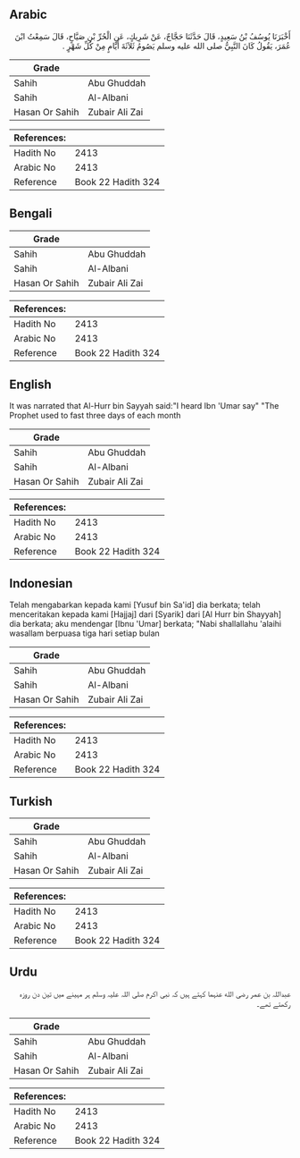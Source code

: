 ## Arabic


<div dir="rtl" lang="ar" style={{fontSize:'larger',backgroundColor:'#f8f9fa',padding:20}}>
أَخْبَرَنَا يُوسُفُ بْنُ سَعِيدٍ، قَالَ حَدَّثَنَا حَجَّاجٌ، عَنْ شَرِيكٍ، عَنِ الْحُرِّ بْنِ صَيَّاحٍ، قَالَ سَمِعْتُ ابْنَ عُمَرَ، يَقُولُ كَانَ النَّبِيُّ صلى الله عليه وسلم يَصُومُ ثَلاَثَةَ أَيَّامٍ مِنْ كُلِّ شَهْرٍ ‏.‏
</div>
<div style={{backgroundColor:'#f8f9fa',padding:20, marginBottom: 10}}><table> <thead> <tr> <th>Grade</th> <th></th> </tr> </thead> <tbody> <tr><td>Sahih</td><td>Abu Ghuddah</td></tr><tr><td>Sahih</td><td>Al-Albani</td></tr><tr><td>Hasan Or Sahih</td><td>Zubair Ali Zai</td></tr></tbody></table><table> <thead> <tr> <th>References:</th> <th></th> </tr> </thead> <tbody><tr><td>Hadith No</td><td>2413</td></tr><tr><td>Arabic No</td><td>2413</td></tr><tr><td>Reference</td><td>Book 22 Hadith 324</td></tr></tbody></table></div>

## Bengali


<div dir="ltr" lang="bn" style={{fontSize:'larger',backgroundColor:'#f8f9fa',padding:20}}>

</div>
<div style={{backgroundColor:'#f8f9fa',padding:20, marginBottom: 10}}><table> <thead> <tr> <th>Grade</th> <th></th> </tr> </thead> <tbody> <tr><td>Sahih</td><td>Abu Ghuddah</td></tr><tr><td>Sahih</td><td>Al-Albani</td></tr><tr><td>Hasan Or Sahih</td><td>Zubair Ali Zai</td></tr></tbody></table><table> <thead> <tr> <th>References:</th> <th></th> </tr> </thead> <tbody><tr><td>Hadith No</td><td>2413</td></tr><tr><td>Arabic No</td><td>2413</td></tr><tr><td>Reference</td><td>Book 22 Hadith 324</td></tr></tbody></table></div>

## English


<div dir="ltr" lang="en" style={{fontSize:'larger',backgroundColor:'#f8f9fa',padding:20}}>
It was narrated that Al-Hurr bin Sayyah said:"I heard Ibn 'Umar say" "The Prophet used to fast three days of each month
</div>
<div style={{backgroundColor:'#f8f9fa',padding:20, marginBottom: 10}}><table> <thead> <tr> <th>Grade</th> <th></th> </tr> </thead> <tbody> <tr><td>Sahih</td><td>Abu Ghuddah</td></tr><tr><td>Sahih</td><td>Al-Albani</td></tr><tr><td>Hasan Or Sahih</td><td>Zubair Ali Zai</td></tr></tbody></table><table> <thead> <tr> <th>References:</th> <th></th> </tr> </thead> <tbody><tr><td>Hadith No</td><td>2413</td></tr><tr><td>Arabic No</td><td>2413</td></tr><tr><td>Reference</td><td>Book 22 Hadith 324</td></tr></tbody></table></div>

## Indonesian


<div dir="ltr" lang="id" style={{fontSize:'larger',backgroundColor:'#f8f9fa',padding:20}}>
Telah mengabarkan kepada kami [Yusuf bin Sa'id] dia berkata; telah menceritakan kepada kami [Hajjaj] dari [Syarik] dari [Al Hurr bin Shayyah] dia berkata; aku mendengar [Ibnu 'Umar] berkata; "Nabi shallallahu 'alaihi wasallam berpuasa tiga hari setiap bulan
</div>
<div style={{backgroundColor:'#f8f9fa',padding:20, marginBottom: 10}}><table> <thead> <tr> <th>Grade</th> <th></th> </tr> </thead> <tbody> <tr><td>Sahih</td><td>Abu Ghuddah</td></tr><tr><td>Sahih</td><td>Al-Albani</td></tr><tr><td>Hasan Or Sahih</td><td>Zubair Ali Zai</td></tr></tbody></table><table> <thead> <tr> <th>References:</th> <th></th> </tr> </thead> <tbody><tr><td>Hadith No</td><td>2413</td></tr><tr><td>Arabic No</td><td>2413</td></tr><tr><td>Reference</td><td>Book 22 Hadith 324</td></tr></tbody></table></div>

## Turkish


<div dir="ltr" lang="tr" style={{fontSize:'larger',backgroundColor:'#f8f9fa',padding:20}}>

</div>
<div style={{backgroundColor:'#f8f9fa',padding:20, marginBottom: 10}}><table> <thead> <tr> <th>Grade</th> <th></th> </tr> </thead> <tbody> <tr><td>Sahih</td><td>Abu Ghuddah</td></tr><tr><td>Sahih</td><td>Al-Albani</td></tr><tr><td>Hasan Or Sahih</td><td>Zubair Ali Zai</td></tr></tbody></table><table> <thead> <tr> <th>References:</th> <th></th> </tr> </thead> <tbody><tr><td>Hadith No</td><td>2413</td></tr><tr><td>Arabic No</td><td>2413</td></tr><tr><td>Reference</td><td>Book 22 Hadith 324</td></tr></tbody></table></div>

## Urdu


<div dir="rtl" lang="ur" style={{fontSize:'larger',backgroundColor:'#f8f9fa',padding:20}}>
عبداللہ بن عمر رضی الله عنہما کہتے ہیں کہ نبی اکرم صلی اللہ علیہ وسلم ہر مہینے میں تین دن روزہ رکھتے تھے۔
</div>
<div style={{backgroundColor:'#f8f9fa',padding:20, marginBottom: 10}}><table> <thead> <tr> <th>Grade</th> <th></th> </tr> </thead> <tbody> <tr><td>Sahih</td><td>Abu Ghuddah</td></tr><tr><td>Sahih</td><td>Al-Albani</td></tr><tr><td>Hasan Or Sahih</td><td>Zubair Ali Zai</td></tr></tbody></table><table> <thead> <tr> <th>References:</th> <th></th> </tr> </thead> <tbody><tr><td>Hadith No</td><td>2413</td></tr><tr><td>Arabic No</td><td>2413</td></tr><tr><td>Reference</td><td>Book 22 Hadith 324</td></tr></tbody></table></div>
